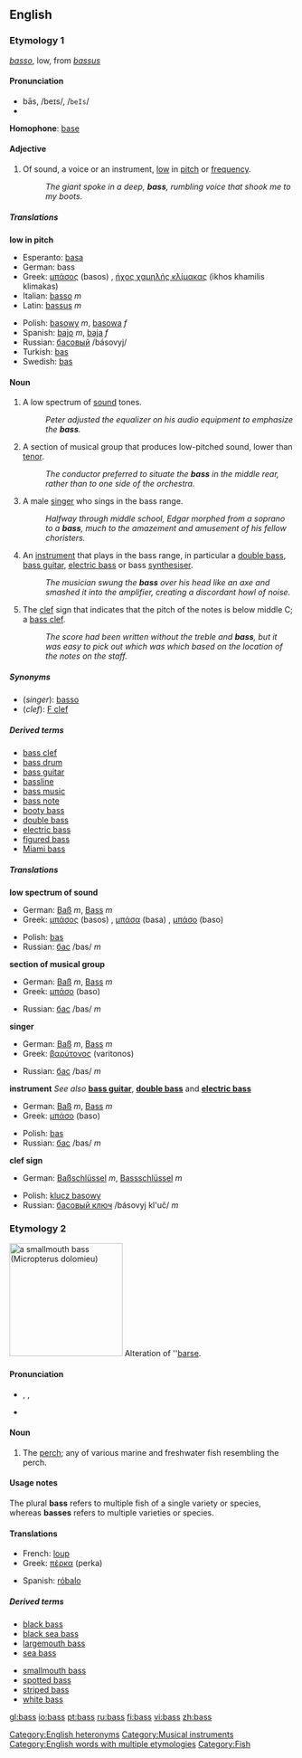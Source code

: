 {{see|bas}}
{{wikipedia}}

==English==

===Etymology 1===
{{It.}} ''[[basso]]'', low, from {{L.}} ''[[bassus]]''

====Pronunciation====
*bās, /beɪs/, /<tt>beIs</tt>/
*{{audio|en-us-bass-low.ogg|Audio (US)}}

'''Homophone''': [[base]]

====Adjective====
{{en-adj}}

# Of sound, a voice or an instrument, [[low]] in [[pitch]] or [[frequency]].
#:''The giant spoke in a deep, '''bass''', rumbling voice that shook me to my boots.''

=====Translations=====
'''low in pitch'''
{{top}}
*Esperanto: [[basa]]
*German: bass
*Greek: [[μπάσος]] (basos) {{m}}, [[ήχος χαμηλής κλίμακας]] (ikhos khamilis klimakas) {{m}}
*Italian: [[basso]] ''m''
*Latin: [[bassus]] ''m''
{{mid}}
*Polish: [[basowy]] ''m'', [[basowa]] ''f''
*Spanish: [[bajo]] ''m'', [[baja]] ''f''
*Russian: [[басовый]] /básovyj/
*Turkish: [[bas]]
*Swedish: [[bas]]
{{bottom}}

====Noun====
{{en-noun|es}}

# A low spectrum of [[sound]] tones.
#:''Peter adjusted the equalizer on his audio equipment to emphasize the '''bass'''.''
# A section of musical group that produces low-pitched sound, lower than [[tenor]].
#:''The conductor preferred to situate the '''bass''' in the middle rear, rather than to one side of the orchestra.''
# A male [[singer]] who sings in the bass range.
#:''Halfway through middle school, Edgar morphed from a soprano to a '''bass''', much to the amazement and amusement of his fellow choristers.''
# An [[instrument]] that plays in the bass range, in particular a [[double bass]], [[bass guitar]], [[electric bass]] or bass [[synthesiser]].
#:''The musician swung the '''bass''' over his head like an axe and smashed it into the amplifier, creating a discordant howl of noise.''
# The [[clef]] sign that indicates that the pitch of the notes is below middle C; a [[bass clef]].
#:''The score had been written without the treble and '''bass''', but it was easy to pick out which was which based on the location of the notes on the staff.''

=====Synonyms=====
*(''singer''): [[basso]]
*(''clef''): [[F clef]]

=====Derived terms=====
*[[bass clef]]
*[[bass drum]]
*[[bass guitar]]
*[[bassline]]
*[[bass music]]
*[[bass note]]
*[[booty bass]]
*[[double bass]]
*[[electric bass]]
*[[figured bass]]
*[[Miami bass]]

=====Translations=====

'''low spectrum of sound'''
{{top}}
*German: [[Baß]] ''m'', [[Bass]] ''m''
*Greek: [[μπάσος]] (basos) {{m}}, [[μπάσα]] (basa) {{f}}, [[μπάσο]] (baso) {{n}}
{{mid}}
*Polish: [[bas]] {{m}}
*Russian: [[бас]] /bas/ ''m''
{{bottom}}

'''section of musical group'''
{{top}}
*German: [[Baß]] ''m'', [[Bass]] ''m''
*Greek: [[μπάσο]] (baso) {{n}}
{{mid}}
*Russian: [[бас]] /bas/ ''m''
{{bottom}}

'''singer'''
{{top}}
*German: [[Baß]] ''m'', [[Bass]] ''m''
*Greek: [[βαρύτονος]] (varitonos) {{m}}
{{mid}}
*Russian: [[бас]] /bas/ ''m''
{{bottom}}

'''instrument'''
''See also'' '''[[bass guitar]]''', '''[[double bass]]''' and '''[[electric bass]]'''
{{top}}
*German: [[Baß]] ''m'', [[Bass]] ''m''
*Greek: [[μπάσο]] (baso) {{n}}
{{mid}}
*Polish: [[bas]] {{m}}
*Russian: [[бас]] /bas/ ''m''
{{bottom}}

'''clef sign'''
{{top}}
*German: [[Baßschlüssel]] ''m'', [[Bassschlüssel]] ''m''
{{mid}}
*Polish: [[klucz basowy]] {{m}}
*Russian: [[басовый ключ]] /básovyj kl'uč/ ''m''
{{bottom}}

===Etymology 2===
[[Image:Smallmouth_bass.jpg|thumb|right|200px|a smallmouth bass (''Micropterus dolomieu'')]]
Alteration of ''[[barse]].

====Pronunciation====
*{{AHD|băs}}, {{IPA|/bæs/}}, {{SAMPA|/b{s/}}
*{{audio|en-us-bass.ogg|Audio (US)}}

====Noun====
{{en-noun|es|pl2=bass}}

# The [[perch]]; any of various marine and freshwater fish resembling the perch.

====Usage notes====
The plural '''bass''' refers to multiple fish of a single variety or species, whereas '''basses''' refers to multiple varieties or species.

====Translations====
{{top}}
*French: [[loup]] {{m}}
*Greek: [[πέρκα]] (perka) {{f}}
{{mid}}
*Spanish: [[róbalo]] {{m}} 
{{bottom}}

=====Derived terms=====
{{top2}}
*[[black bass]]
*[[black sea bass]]
*[[largemouth bass]]
*[[sea bass]]
{{mid2}}
*[[smallmouth bass]]
*[[spotted bass]]
*[[striped bass]]
*[[white bass]]
{{bottom}}

[[Category:English heteronyms]]
[[Category:Musical instruments]]
[[Category:English words with multiple etymologies]]
[[Category:Fish]]

[[gl:bass]]
[[io:bass]]
[[pt:bass]]
[[ru:bass]]
[[fi:bass]]
[[vi:bass]]
[[zh:bass]]